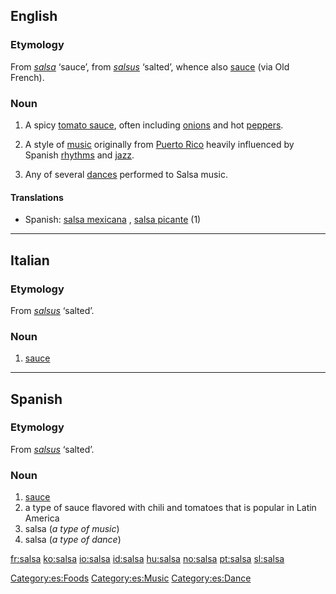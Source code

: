 ==English==
{{wikipedia}}
===Etymology===
From {{Sp.}} ''[[salsa]]'' ‘sauce’, from {{L.}} ''[[salsus]]'' ‘salted’, whence also [[sauce]] (via Old French).

===Noun===
{{en-noun|s|-}}

# {{countable}} A spicy [[tomato sauce]], often including [[onion]]s and hot [[pepper]]s.
# {{context|uncountable|music}} A style of [[music]] originally from [[Puerto Rico]] heavily influenced by Spanish [[rhythm]]s and [[jazz]].
# {{context|countable|dance}} Any of several [[dances]] performed to Salsa music.

====Translations====
{{top}}
*Spanish: [[salsa mexicana]] {{f}}, [[salsa picante]] {{f}} (1)
{{bottom}}

----

==Italian==

===Etymology===
From {{L.|it}} ''[[salsus]]'' ‘salted’.

===Noun===
{{it-noun|sals|f|a|e}}

# [[sauce]]

----

==Spanish==

===Etymology===
From {{L.|es}} ''[[salsus]]'' ‘salted’.

===Noun===
{{es-noun-f}}

#[[sauce]]
#a type of sauce flavored with chili and tomatoes that is popular in Latin America
#salsa (''a type of music'')
#salsa (''a type of dance'')

[[Category:es:Foods]]
[[Category:es:Music]]
[[Category:es:Dance]]

[[fr:salsa]]
[[ko:salsa]]
[[io:salsa]]
[[id:salsa]]
[[hu:salsa]]
[[no:salsa]]
[[pt:salsa]]
[[sl:salsa]]